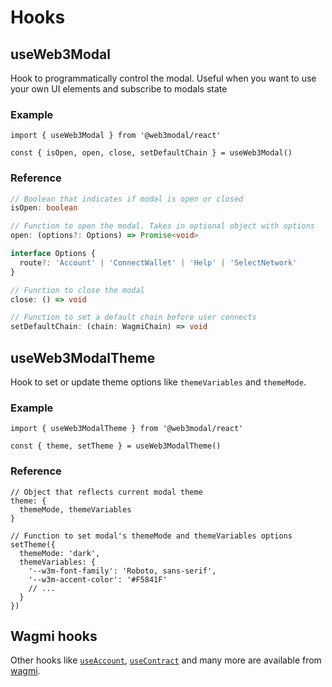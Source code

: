 # Hooks

## useWeb3Modal

Hook to programmatically control the modal. Useful when you want to use your own UI elements and subscribe to modals state

### Example

```tsx
import { useWeb3Modal } from '@web3modal/react'

const { isOpen, open, close, setDefaultChain } = useWeb3Modal()
```

### Reference

```ts
// Boolean that indicates if modal is open or closed
isOpen: boolean
```

```ts
// Function to open the modal. Takes in optional object with options
open: (options?: Options) => Promise<void>

interface Options {
  route?: 'Account' | 'ConnectWallet' | 'Help' | 'SelectNetwork'
}
```

```ts
// Function to close the modal
close: () => void
```

```ts
// Function to set a default chain before user connects
setDefaultChain: (chain: WagmiChain) => void
```

## useWeb3ModalTheme

Hook to set or update theme options like `themeVariables` and `themeMode`.

### Example

```tsx
import { useWeb3ModalTheme } from '@web3modal/react'

const { theme, setTheme } = useWeb3ModalTheme()
```

### Reference

```tsx
// Object that reflects current modal theme
theme: {
  themeMode, themeVariables
}
```

```tsx
// Function to set modal's themeMode and themeVariables options
setTheme({
  themeMode: 'dark',
  themeVariables: {
    '--w3m-font-family': 'Roboto, sans-serif',
    '--w3m-accent-color': '#F5841F'
    // ...
  }
})
```

## Wagmi hooks

Other hooks like [`useAccount`](https://wagmi.sh/react/hooks/useAccount), [`useContract`](https://wagmi.sh/react/hooks/useConnect) and many more are available from [wagmi](https://wagmi.sh/react/getting-started).
